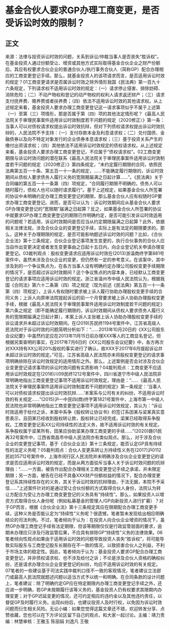 # 基金合伙人要求GP办理工商变更，是否受诉讼时效的限制？
## 正文
来源：法律与投资诉讼时效的问题，关系到诉讼/仲裁当事人是否丧失“胜诉权”。在基金投资人通过份额受让、增资或其他方式实际取得基金合伙企业之财产份额后，其应有权要求合伙企业的普通合伙人/执行事务合伙人（简称GP）配合办理相应的工商变更登记手续。那么，就基金投资人的该项请求而言，是否适用诉讼时效的规定？01工商变更请求是否属诉讼时效之除外情形我国《民法典》第一百九十六条规定，下列请求权不适用诉讼时效的规定：（一）请求停止侵害、排除妨碍、消除危险；（二）不动产物权和登记的动产物权的权利人请求返还财产；（三）请求支付抚养费、赡养费或者扶养费；（四）依法不适用诉讼时效的其他请求权。从上述规定来看，基金投资人要求办理工商变更登记这一请求事项似乎不属于上述第（一）至第（三）项情形，那是否属于第（四）项的其他法定情形呢？《最高人民法院关于审理民事案件适用诉讼时效制度若干问题的规定（2020修正）》第一条：当事人可以对债权请求权提出诉讼时效抗辩，但对下列债权请求权提出诉讼时效抗辩的，人民法院不予支持：（一）支付存款本金及利息请求权；（二）兑付国债、金融债券以及向不特定对象发行的企业债券本息请求权；（三）基于投资关系产生的缴付出资请求权；（四）其他依法不适用诉讼时效规定的债权请求权。从上述规定来看，基金投资人要求办理工商变更登记，不应属于“债权请求权”。02工商变更期限与诉讼时效问题的潜在联系《最高人民法院关于审理民事案件适用诉讼时效制度若干问题的规定（2020修正）》第四条规定，“未约定履行期限的合同，依照民法典第五百一十条、第五百一十一条的规定，……不能确定履行期限的，诉讼时效期间从债权人要求债务人履行义务的宽限期届满之日起计算……”。《民法典》关于合同编的第五百一十一条第（四）项规定，“合同履行期限不明确的，债务人可以随时履行，债权人也可以随时请求履行”。基于上述规定，如果基金合伙人所签署的协议中未明确约定办理工商变更登记的期限，那么基金合伙人应有权随时GP要求办理工商变更登记。进而，是否可以认为：诉讼时效期间应从基金合伙人要求GP办理变更登记的“宽限期”届满之日起算？反之，如果基金合伙人所签署的协议中就要求GP办理工商变更登记的期限已作明确约定，是否可能引发诉讼时效适用的问题呢？若适用，诉讼时效期间是否应当从约定期限届满之日起算？此外，依据相关法律法规，涉及合伙企业的变更登记手续，实际上是有法定的期限要求的。那么，这种关于办理期限的规定，是否可能影响题述诉讼时效的问题？比如，《合伙企业法》第十三条规定，合伙企业登记事项发生变更的，执行合伙事务的合伙人应当自作出变更决定或者发生变更事由之日起十五日内，向企业登记机关申请办理变更登记。03裁判观点：股权变更请求应适用诉讼时效在(2013)浙温商终字第881号案件中，虽然未涉及合伙企业的变更，但仍然有一定的参考意义。在该案中，其中涉及到的一个争议焦点为，在各方当事人没有明确约定办理公司股权变更手续期限的情况下，是否超过诉讼时效期间？这个争议焦点的内容本身，已经默认工商变更登记的请求事项应适用诉讼时效的规定。浙江省温州市中级人民法院认为，根据我国《合同法》第六十二条第（四）项之规定（现为前述《民法典》第五百一十一条第（四）项规定），上诉人有权随时要求被上诉人履行协助办理股权变更手续的合同义务；上诉人向原审法院提起诉讼的前一个月曾要求被上诉人协助办理股权变更手续，根据《最高人民法院关于审理民事案件适用诉讼时效制度若干问题的规定》第六条之规定（即不能确定履行期限的，诉讼时效期间从债权人要求债务人履行义务的宽限期届满之日起计算），本案上诉人主张被上诉人协助办理股权变更手续的诉讼请求并未超过诉讼时效期间。在(2019)苏民终1194号案件中，江苏省高级人民法院对于诉讼时效的问题简明分析如下：“……2013年10月20日的《XX公司股东会议纪要》中虽然约定应在2013年11月15日前办理XXX等人的工商显名登记，但根据另案查明的事实，在2017年7月6日的《XX公司股东会议纪要》中，各方再次对XXX持有XX公司20%股权的事实进行了确认，故XXX于2017年6月提起诉讼并未超过诉讼时效的规定。”可见，江苏省高级人民法院亦未将股权变更登记的请求事项明确排除在诉讼时效规定的适用情形之外。那么，上述案例是否会对涉及合伙企业变更登记请求事项的诉讼时效问题有实质影响？04裁判观点：工商变更不应适用诉讼时效规定在(2018)川09民终1212号案件中，四川省遂宁市中级人民法院非常明确地指出工商变更登记事项不适用诉讼时效规定，理由是：“……《最高人民法院关于审理民事案件适用诉讼时效制度若干问题的规定》第一条规定：‘当事人可以对债权请求权提出诉讼时效抗辩……’本案系与公司有关的纠纷，不适用诉讼时效的有关规定……”(2015)沪一中民四(商)终字第1821号案件中，上海市第一中级人民法院也非常明确地指出工商变更登记事项不适用诉讼时效规定，其认为：“诉讼时效适用于给付之诉，本案中系争《股权转让协议书》的签订系田某与梁某真实意思表示，且田某已经收到股权转让款，股权转让已经完成，梁某已经取得系争股权。工商变更登记系XX公司持续性的法定义务，故不适用诉讼时效的有关规定。系争股权属于梁某所有，田某应协助梁某办理工商变更的手续……”(2020)赣01民再32号案件中，江西省南昌市中级人民法院亦有类似观点。那么，对于涉及合伙企业的变更登记事项，基于《合伙企业法》第十三条规定，能否认定GP具有持续性的法定义务呢？05裁判观点：合伙人变更系转让方持续性义务在(2017)沪0112民初35712号案件中，上海市闵行区人民法院并未明确涉及合伙企业变更登记的请求是否应适用诉讼时效的规定，而是从两方面驳斥当事人关于诉讼时效问题的抗辩理由：“……一方面，被告作出配合办理相关工商变更登记手续之承诺，并未限定期限；另一方面，被告在已经不具备XXX财产份额权益的情况下，配合办理变更登记系其持续性存在的义务，其关于诉讼时效的抗辩理由，于法无据，本院不予采信……”上述案件针对的是通过受让合伙份额的方式取得合伙人身份，法院认为转让方配合为受让方办理工商变更登记的义务具有“持续性”。那么，如果投资人以增资方式取得合伙人身份呢（例如私募基金的管理人/GP向新投资人进行扩募）？对于GP而言，根据《合伙企业法》第十三条规定其应在限期配合办理工商变更手续，这种义务是否能认定为“持续性”义务呢？很遗憾，笔者暂未发现给出相应明确结论的司法判例。不过，笔者倾向于认为：在投资人向合伙企业增资的情况下，虽然GP办理工商登记手续有法定期限，但该等期限仅仅是行政监管层面的要求，逾期未办理应只涉及行政监管后果，不应具有排除GP“持续性”义务的法律效果。06笔者倾向性观点如果由于适用诉讼时效的问题导致投资人丧失“胜诉权”，将可能导致实际股东与工商登记股东长期存在不一致的情况，以致损害合伙人之利益，不利于市场主体的稳定性。因此，笔者倾向于认为：基金投资人要求GP配合办理工商变更登记，并非债权请求权、也不涉及给付之诉；不论是涉及合伙人资格的确权纠纷，还是请求办理合伙企业变更登记的纠纷，均应不适用诉讼时效的有关规定。07笔者的一些建议基于司法实践中裁判口径不一致的客观情况，笔者建议立法部门或最高人民法院就题述问题以适当方式予以统一和明确。在合同条款的设计问题上，笔者建议：除了明确约定GP应在特定期限内办理工商变更登记手续之外，还应进一步明确，若GP未按期履行该等义务的，基金投资人仍有权要求其限期内办理变更；对于GP迟延变更的情况，还可约定相应的违约金以及其他违约责任，以督促GP及时履行义务。出现纠纷后，也建议投资人及时行权，以免因为诉讼时效问题而衍生相关风险。无讼小编：如果您觉得这篇文章还不错，欢迎转发分享、点赞收藏，您也可以在下方评论区留下自己的观点，和大家一起讨论。主编：靖力责编：林慧审核：王雅玉 陈丽娟 刘逸凡 王敬